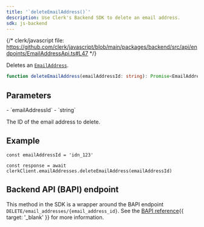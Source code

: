 ```yaml
---
title: '`deleteEmailAddress()`'
description: Use Clerk's Backend SDK to delete an email address.
sdk: js-backend
---
```


{/* clerk/javascript file: https://github.com/clerk/javascript/blob/main/packages/backend/src/api/endpoints/EmailAddressApi.ts#L47 */}

Deletes an [`EmailAddress`](/docs/references/javascript/types/email-address).

```ts
function deleteEmailAddress(emailAddressId: string): Promise<EmailAddress>
```

## Parameters

<Properties>
  - `emailAddressId`
  - `string`

  The ID of the email address to delete.
</Properties>

## Example

<Include src="_partials/backend/usage" />

```tsx
const emailAddressId = 'idn_123'

const response = await clerkClient.emailAddresses.deleteEmailAddress(emailAddressId)
```

## Backend API (BAPI) endpoint

This method in the SDK is a wrapper around the BAPI endpoint `DELETE/email_addresses/{email_address_id}`. See the [BAPI reference](/docs/references/backend-api/tag/Email-Addresses#operation/DeleteEmailAddress){{ target: '_blank' }} for more information.

